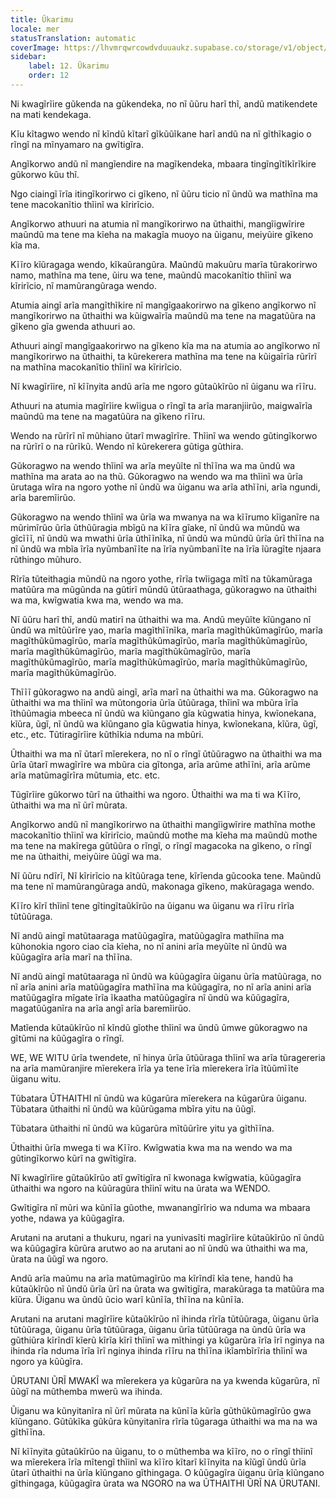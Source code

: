 ```yaml
---
title: Ũkarimu
locale: mer
statusTranslation: automatic
coverImage: https://lhvmrqwrcowdvduuaukz.supabase.co/storage/v1/object/public/strapi-uploads/small_cover-educacion-fundamental.webp-2d51a7828a2b1309555be27f7e2a61a0.webp
sidebar:
    label: 12. Ũkarimu
    order: 12
---
```

Ni kwagĩrĩire gũkenda na gũkendeka, no nĩ ũũru harĩ thĩ, andũ matikendete na mati kendekaga.

Kĩu kĩtagwo wendo nĩ kĩndũ kĩtarĩ gĩkũũĩkane harĩ andũ na nĩ gĩthĩkagio o rĩngĩ na mĩnyamaro na gwĩtigĩra.

Angĩkorwo andũ nĩ mangĩendire na magĩkendeka, mbaara tingĩngĩtĩkĩrĩkire gũkorwo kũu thĩ.

Ngo ciaingĩ ĩrĩa itingĩkorirwo ci gĩkeno, nĩ ũũru ticio nĩ ũndũ wa mathĩna ma tene macokanĩtio thĩinĩ wa kĩrirĩcio.

Angĩkorwo athuuri na atumia nĩ mangĩkorirwo na ũthaithi, mangĩigwĩrire maũndũ ma tene ma kĩeha na makagĩa muoyo na ũiganu, meiyũire gĩkeno kĩa ma.

Kĩĩro kĩũragaga wendo, kĩkaũrangũra. Maũndũ makuũru marĩa tũrakorirwo namo, mathĩna ma tene, ũiru wa tene, maũndũ macokanĩtio thĩinĩ wa kĩrirĩcio, nĩ mamũrangũraga wendo.

Atumia aingĩ arĩa mangĩthĩkire nĩ mangĩgaakorirwo na gĩkeno angĩkorwo nĩ mangĩkorirwo na ũthaithi wa kũigwaĩrĩa maũndũ ma tene na magatũũra na gĩkeno gĩa gwenda athuuri ao.

Athuuri aingĩ mangĩgaakorirwo na gĩkeno kĩa ma na atumia ao angĩkorwo nĩ mangĩkorirwo na ũthaithi, ta kũrekerera mathĩna ma tene na kũigaĩrĩa rũrĩrĩ na mathĩna macokanĩtio thĩinĩ wa kĩrirĩcio.

Nĩ kwagĩrĩire, nĩ kĩĩnyita andũ arĩa me ngoro gũtaũkĩrũo nĩ ũiganu wa rĩĩru.

Athuuri na atumia magĩrĩire kwĩigua o rĩngĩ ta arĩa maranjiirũo, maigwaĩrĩa maũndũ ma tene na magatũũra na gĩkeno rĩĩru.

Wendo na rũrĩrĩ nĩ mũhiano ũtarĩ mwagĩrĩre. Thĩinĩ wa wendo gũtingĩkorwo na rũrĩrĩ o na rũrĩkũ. Wendo nĩ kũrekerera gũtiga gũthira.

Gũkoragwo na wendo thĩinĩ wa arĩa meyũĩte nĩ thĩĩna wa ma ũndũ wa mathĩna ma arata ao na thũ. Gũkoragwo na wendo wa ma thĩinĩ wa ũrĩa ũrutaga wĩra na ngoro yothe nĩ ũndũ wa ũiganu wa arĩa athĩĩni, arĩa ngundi, arĩa baremĩirũo.

Gũkoragwo na wendo thĩinĩ wa ũrĩa wa mwanya na wa kĩĩrumo kĩiganĩre na mũrimĩrũo ũrĩa ũthũũragia mbĩgũ na kĩĩra gĩake, nĩ ũndũ wa mũndũ wa gĩcĩĩĩ, nĩ ũndũ wa mwathi ũrĩa ũthĩĩnĩka, nĩ ũndũ wa mũndũ ũrĩa ũrĩ thĩĩna na nĩ ũndũ wa mbĩa ĩrĩa nyũmbanĩĩte na ĩrĩa nyũmbanĩĩte na ĩrĩa ĩũragĩte njaara rũthingo mũhuro.

Rĩrĩa tũteithagia mũndũ na ngoro yothe, rĩrĩa twĩigaga mĩtĩ na tũkamũraga matũũra ma mũgũnda na gũtirĩ mũndũ ũtũraathaga, gũkoragwo na ũthaithi wa ma, kwĩgwatia kwa ma, wendo wa ma.

Nĩ ũũru harĩ thĩ, andũ matirĩ na ũthaithi wa ma. Andũ meyũĩte kĩũngano nĩ ũndũ wa mĩtũũrĩre yao, marĩa magĩthĩĩnĩka, marĩa magĩthũkũmagĩrũo, marĩa magĩthũkũmagĩrũo, marĩa magĩthũkũmagĩrũo, marĩa magĩthũkũmagĩrũo, marĩa magĩthũkũmagĩrũo, marĩa magĩthũkũmagĩrũo, marĩa magĩthũkũmagĩrũo, marĩa magĩthũkũmagĩrũo, marĩa magĩthũkũmagĩrũo, marĩa magĩthũkũmagĩrũo.

Thĩĩĩ gũkoragwo na andũ aingĩ, arĩa marĩ na ũthaithi wa ma. Gũkoragwo na ũthaithi wa ma thĩinĩ wa mũtongoria ũrĩa ũtũũraga, thĩinĩ wa mbũra ĩrĩa ĩthũũmagia mbeeca nĩ ũndũ wa kĩũngano gĩa kũgwatia hinya, kwĩonekana, kĩũra, ũgĩ, nĩ ũndũ wa kĩũngano gĩa kũgwatia hinya, kwĩonekana, kĩũra, ũgĩ, etc., etc. Tũtiragĩrĩire kũthĩkia nduma na mbũri.

Ũthaithi wa ma nĩ ũtarĩ mĩerekera, no nĩ o rĩngĩ ũtũũragwo na ũthaithi wa ma ũrĩa ũtarĩ mwagĩrĩre wa mbũra cia gĩtonga, arĩa arũme athĩĩni, arĩa arũme arĩa matũmagĩrĩra mũtumia, etc. etc.

Tũgĩrĩire gũkorwo tũrĩ na ũthaithi wa ngoro. Ũthaithi wa ma ti wa Kĩĩro, ũthaithi wa ma nĩ ũrĩ mũrata.

Angĩkorwo andũ nĩ mangĩkorirwo na ũthaithi mangĩigwĩrire mathĩna mothe macokanĩtio thĩinĩ wa kĩrirĩcio, maũndũ mothe ma kĩeha ma maũndũ mothe ma tene na makĩrega gũtũũra o rĩngĩ, o rĩngĩ magacoka na gĩkeno, o rĩngĩ me na ũthaithi, meiyũire ũũgĩ wa ma.

Nĩ ũũru ndĩrĩ, Nĩ kĩrirĩcio na kĩtũũraga tene, kĩrĩenda gũcooka tene. Maũndũ ma tene nĩ mamũrangũraga andũ, makonaga gĩkeno, makũragaga wendo.

Kĩĩro kĩrĩ thĩinĩ tene gĩtingĩtaũkĩrũo na ũiganu wa ũiganu wa rĩĩru rĩrĩa tũtũũraga.

Nĩ andũ aingĩ matũtaaraga matũũgagĩra, matũũgagĩra mathiĩna ma kũhonokia ngoro ciao cĩa kĩeha, no nĩ anini arĩa meyũĩte nĩ ũndũ wa kũũgagĩra arĩa marĩ na thĩĩna.

Nĩ andũ aingĩ matũtaaraga nĩ ũndũ wa kũũgagĩra ũiganu ũrĩa matũũraga, no nĩ arĩa anini arĩa matũũgagĩra mathĩĩna ma kũũgagĩra, no nĩ arĩa anini arĩa matũũgagĩra mĩgate ĩrĩa ĩkaatha matũũgagĩra nĩ ũndũ wa kũũgagĩra, magatũũganĩra na arĩa angĩ arĩa baremĩirũo.

Matĩenda kũtaũkĩrũo nĩ kĩndũ gĩothe thĩinĩ wa ũndũ ũmwe gũkoragwo na gĩtũmi na kũũgagĩra o rĩngĩ.

WE, WE WITU ũrĩa twendete, nĩ hinya ũrĩa ũtũũraga thĩinĩ wa arĩa tũragereria na arĩa mamũranjire mĩerekera ĩrĩa ya tene ĩrĩa mĩerekera ĩrĩa ĩtũũmĩĩte ũiganu witu.

Tũbatara ŨTHAITHI nĩ ũndũ wa kũgarũra mĩerekera na kũgarũra ũiganu. Tũbatara ũthaithi nĩ ũndũ wa kũũrũgama mbĩra yitu na ũũgĩ.

Tũbatara ũthaithi nĩ ũndũ wa kũgarũra mĩtũũrĩre yitu ya gĩthĩĩna.

Ũthaithi ũrĩa mwega ti wa Kĩĩro. Kwĩgwatia kwa ma na wendo wa ma gũtingĩkorwo kũrĩ na gwĩtigĩra.

Nĩ kwagĩrĩire gũtaũkĩrũo atĩ gwĩtigĩra nĩ kwonaga kwĩgwatia, kũũgagĩra ũthaithi wa ngoro na kũũragũra thĩinĩ witu na ũrata wa WENDO.

Gwĩtigĩra nĩ mũri wa kũnĩĩa gũothe, mwanangĩrĩrio wa nduma wa mbaara yothe, ndawa ya kũũgagĩra.

Arutani na arutani a thukuru, ngari na yunivasĩti magĩrĩire kũtaũkĩrũo nĩ ũndũ wa kũũgagĩra kũrũra arutwo ao na arutani ao nĩ ũndũ wa ũthaithi wa ma, ũrata na ũũgĩ wa ngoro.

Andũ arĩa maũmu na arĩa matũmagĩrũo ma kĩrĩndĩ kĩa tene, handũ ha kũtaũkĩrũo nĩ ũndũ ũrĩa ũrĩ na ũrata wa gwĩtigĩra, marakũraga ta matũũra ma kĩũra. Ũiganu wa ũndũ ũcio warĩ kũnĩĩa, thĩĩna na kũnĩĩa.

Arutani na arutani magĩrĩire kũtaũkĩrũo nĩ ihinda rĩrĩa tũtũũraga, ũiganu ũrĩa tũtũũraga, ũiganu ũrĩa tũtũũraga, ũiganu ũrĩa tũtũũraga na ũndũ ũrĩa wa gũthiũra kĩrĩndĩ kĩerũ kĩrĩa kĩrĩ thĩinĩ wa mĩthingi ya kũgarũra ĩrĩa ĩrĩ nginya na ihinda rĩa nduma ĩrĩa ĩrĩ nginya ihinda rĩĩru na thĩĩna ikĩambĩrĩria thĩinĩ wa ngoro ya kũũgĩra.

ŨRUTANI ŨRĨ MWAKĨ wa mĩerekera ya kũgarũra na ya kwenda kũgarũra, nĩ ũũgĩ na mũthemba mwerũ wa ihinda.

Ũiganu wa kũnyitanĩra nĩ ũrĩ mũrata na kũnĩĩa kũrĩa gũthũkũmagĩrũo gwa kĩũngano. Gũtũkĩka gũkũra kũnyitanĩra rĩrĩa tũgaraga ũthaithi wa ma na wa gĩthĩĩna.

Nĩ kĩĩnyita gũtaũkĩrũo na ũiganu, to o mũthemba wa kĩĩro, no o rĩngĩ thĩinĩ wa mĩerekera ĩrĩa mĩtengĩ thĩinĩ wa kĩĩro kĩtarĩ kĩĩnyita na kĩũgĩ ũndũ ũrĩa ũtarĩ ũthaithi na ũrĩa kĩũngano gĩthingaga. O kũũgagĩra ũiganu ũrĩa kĩũngano gĩthingaga, kũũgagĩra ũrata wa NGORO na wa ŨTHAITHI ŨRĨ NA ŨRUTANI.

